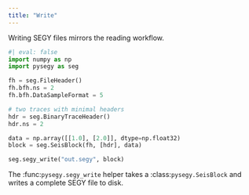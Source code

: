 ```yaml
---
title: "Write"
---
```


Writing SEGY files mirrors the reading workflow.

```python
#| eval: false
import numpy as np
import pysegy as seg

fh = seg.FileHeader()
fh.bfh.ns = 2
fh.bfh.DataSampleFormat = 5

# two traces with minimal headers
hdr = seg.BinaryTraceHeader()
hdr.ns = 2

data = np.array([[1.0], [2.0]], dtype=np.float32)
block = seg.SeisBlock(fh, [hdr], data)

seg.segy_write("out.segy", block)
```

The :func:`pysegy.segy_write` helper takes a :class:`pysegy.SeisBlock` and
writes a complete SEGY file to disk.
